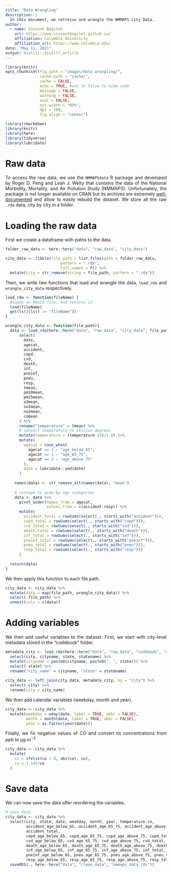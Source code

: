```yaml
---
title: "Data Wrangling"
description: |
  In this document, we retreive and wrangle the NMMAPS City Data.
author:
  - name: Vincent Bagilet 
    url: https://www.vincentbagilet.github.io/
    affiliation: Columbia University
    affiliation_url: https://www.columbia.edu/
date: "May 11, 2021"
output: distill::distill_article
---
```


<style>
body {
text-align: justify}
</style>

```r
library(knitr)
opts_chunk$set(fig.path = "images/data_wrangling/",
               cache.path = "cache/",
               cache = FALSE,
               echo = TRUE, #set to false to hide code
               message = FALSE,
               warning = FALSE,
               eval = FALSE,
               out.width = "85%",
               dpi = 200,
               fig.align = "center")  
```  

```r
library(rmarkdown)
library(knitr) 
library(here) 
library(tidyverse) 
library(lubridate) 
```

# Raw data

To access the raw data, we use the `NMMAPSdata` R package and developed by Roger D. Peng and Leah J. Welty that contains the data of the National Morbidity, Mortality, and Air Pollution Study (NMMAPS). Unfortunately, the package is not longer available on CRAN but its archives are extremely [well-documented](https://journal.r-project.org/articles/RN-2004-011/RN-2004-011.pdf) and allow to easily rebuild the dataset. We store all the raw `.rda` data, city by city in a folder. 

# Loading the raw data

First we create a dataframe with paths to the data.

```r
folder_raw_data <- here::here("data", "raw_data", "city_data")

city_data <- tibble(file_path = list.files(path = folder_raw_data,
                        pattern = ".rda", 
                        full.names = F)) %>%
  mutate(city = str_remove(string = file_path, pattern = ".rda"))
```

Then, we write two functions that load and  wrangle the data, `load_rda` and `wrangle_city_data` respectively.

```r
load_rda <- function(fileName) {
  #loads an RData file, and returns it
  load(fileName)
  get(ls()[ls() != "fileName"])
}

wrangle_city_data <- function(file_path){
  data <- load_rda(here::here("data", "raw_data", "city_data", file_path)) %>%
      select(
        date,
        agecat,
        accident,
        copd,
        cvd,
        death,
        inf,
        pneinf,
        pneu,
        resp,
        tmean,
        pm10mean,
        pm25mean,
        o3mean,
        so2mean,
        no2mean,
        comean
      ) %>%
      rename("temperature" = tmean) %>%
      # convert temperature to celcius degrees
      mutate(temperature = (temperature-32)/1.8) %>%
      mutate(
        agecat = case_when(
          agecat == 1 ~ "age_below_65",
          agecat == 2 ~ "age_65_75",
          agecat == 3 ~ "age_above_75"
        ),
        date = lubridate::ymd(date)
      )
    
    names(data) <- str_remove_all(names(data), "mean")
    
    # reshape to wide by age categories
    data <- data %>%
      pivot_wider(names_from = agecat,
                  values_from = c(accident:resp)) %>%
      mutate(
        accident_total = rowSums(select(., starts_with("accident"))),
        copd_total = rowSums(select(., starts_with("copd"))),
        cvd_total = rowSums(select(., starts_with("cvd"))),
        death_total = rowSums(select(., starts_with("death"))),
        inf_total = rowSums(select(., starts_with("inf"))),
        pneinf_total = rowSums(select(., starts_with("pneinf"))),
        pneu_total = rowSums(select(., starts_with("pneu"))),
        resp_total = rowSums(select(., starts_with("resp")))
      )
  
  return(data)
} 
```

We then apply this function to each file path.

```r
city_data <- city_data %>%
  mutate(data = map(file_path, wrangle_city_data)) %>%
  select(-file_path) %>%
  unnest(cols = c(data))
```

# Adding variables

We then add useful variables to the dataset. First, we start with city-level metadata stored in the "codebook" folder.

```r
metadata_city <- load_rda(here::here("data", "raw_data", "codebook", "cities.rda")) %>%
  select(city, cityname, state, statename) %>%
  mutate(cityname = paste0(cityname, paste0(", ", state))) %>%
  select(-state) %>%
  rename("city_name" = cityname, "state" = statename)
  
city_data <- left_join(city_data, metadata_city, by = "city") %>%
  select(-city) %>%
  rename(city = city_name)
```

We then add calendar variables (weekday, month and year).

```r
city_data <- city_data %>%
  mutate(weekday = wday(date, label = TRUE, abbr = FALSE),
         month = month(date, label = TRUE, abbr = FALSE),
         year = as.factor(year(date)))
```

Finally, we fix negative values of $CO$ and convert its concentrations from $ppb$ to $\mu g.m^{-3}$

```r
city_data <- city_data %>%
  mutate(
    co = ifelse(co < 0, abs(co), co),
    co = 1.145*co
  )
```

# Save data

We can now save the data after reordering the variables.

```r

# save data
city_data <- city_data %>%
  select(city, state, date, weekday, month, year, temperature:co,
         accident_age_below_65, accident_age_65_75, accident_age_above_75, 
         accident_total,
         copd_age_below_65, copd_age_65_75, copd_age_above_75, copd_total,
         cvd_age_below_65, cvd_age_65_75, cvd_age_above_75, cvd_total,
         death_age_below_65, death_age_65_75, death_age_above_75, death_total,
         inf_age_below_65, inf_age_65_75, inf_age_above_75, inf_total,
         pneinf_age_below_65, pneu_age_65_75, pneu_age_above_75, pneu_total,
         resp_age_below_65, resp_age_65_75, resp_age_above_75, resp_total) %>%
  saveRDS(., here::here("data", "clean_data", "nmmaps_data.rds"))
```





